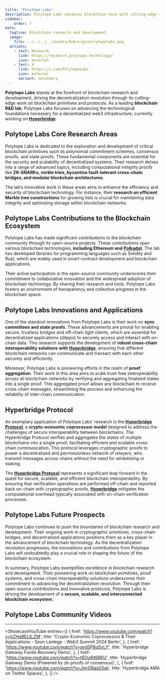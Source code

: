 ```yaml
---
title: 'Polytope Labs'
description: Polytope Labs advances blockchain tech with cutting-edge research on cryptographic primitives, cross-chain interoperability, and decentralized applications.
sidebar:
    order: 7
hero:
  tagline: Blockchain research and development.
  image: 
    file: ../../../../assets/hub/orgs/polytopelabs.png
  actions:
    - text: Research
      link: https://research.polytope.technology/
      icon: external
    - text: X
      link: https://x.com/PolytopeLabs
      icon: external
      variant: secondary
---
```



**Polytope Labs** stands at the forefront of blockchain research and development, driving the decentralization revolution through its cutting-edge work on blockchain primitives and protocols. As a leading **blockchain R&amp;D lab**, Polytope Labs focuses on advancing the technological foundations necessary for a decentralized web3 infrastructure, currently working on [**Hyperbridge**](https://dablock.com/dapps/hyperbridge/).

## Polytope Labs Core Research Areas
Polytope Labs is dedicated to the exploration and development of critical blockchain primitives such as polynomial commitment schemes, consensus proofs, and state proofs. These fundamental components are essential for the security and scalability of decentralized systems. Their research delves into a range of advanced topics, including computational integrity proofs like **ZK-SNARKs, verkle tries, byzantine fault-tolerant cross-chain bridges, and modular blockchain architectures**.

The lab’s innovative work in these areas aims to enhance the efficiency and security of blockchain technology. For instance, their **research on efficient Merkle tree constructions** for growing lists is crucial for maintaining data integrity and optimizing storage within blockchain networks.

## Polytope Labs Contributions to the Blockchain Ecosystem
Polytope Labs has made significant contributions to the blockchain community through its open-source projects. These contributions span various blockchain technologies, **including Ethereum and [Polkadot](https://dablock.com/ecosystem/)**. The lab has developed libraries for programming languages such as Solidity and Rust, which are widely used in smart contract development and blockchain applications.

Their active participation in the open-source community underscores their commitment to collaborative innovation and the widespread adoption of blockchain technology. By sharing their research and tools, Polytope Labs fosters an environment of transparency and collective progress in the blockchain space.

## Polytope Labs Innovations and Applications
One of the standout innovations from Polytope Labs is their work on **sync committees and state proofs**. These advancements are pivotal for enabling secure, trustless bridges and off-chain light clients, which are essential for decentralized applications (dApps) to securely access and interact with on-chain data. This research supports the development of **robust cross-chain interoperability solutions** **with** [**Hyperbridge**](https://dablock.com/dapps/hyperbridge/), ensuring that different blockchain networks can communicate and transact with each other securely and efficiently.

Moreover, Polytope Labs is pioneering efforts in the realm of **proof aggregation**. Their work in this area aims to scale trust-free interoperability across all blockchain networks by verifying and aggregating finalized states into a single proof. This aggregated proof allows any blockchain to receive cross-chain messages, streamlining the process and enhancing the reliability of inter-chain communication.

## Hyperbridge Protocol
An exemplary application of Polytope Labs’ research is the [**Hyperbridge Protocol**](https://dablock.com/dapps/hyperbridge/), a **crypto-economic coprocessor model** designed to address the challenges of secure interoperability between blockchains. The Hyperbridge Protocol verifies and aggregates the states of multiple blockchains into a single proof, facilitating efficient and scalable cross-chain communication. This protocol leverages cryptographic proofs to power a decentralized and permissionless network of relayers, who transmit messages across chains without the need for whitelisting or staking.

The **[Hyperbridge Protocol](https://dablock.com/dapps/hyperbridge/)** represents a significant leap forward in the quest for secure, scalable, and efficient blockchain interoperability. By ensuring that verification operations are performed off-chain and reported back on-chain with cryptographic proofs, [**Hyperbridge**](https://dablock.com/dapps/hyperbridge/) mitigates the computational overhead typically associated with on-chain verification processes.

## Polytope Labs Future Prospects
Polytope Labs continues to push the boundaries of blockchain research and development. Their ongoing work in cryptographic primitives, cross-chain bridges, and decentralized applications positions them as a key player in the advancement of blockchain technology. As the decentralization revolution progresses, the innovations and contributions from Polytope Labs will undoubtedly play a crucial role in shaping the future of the blockchain ecosystem.

In summary, Polytope Labs exemplifies excellence in blockchain research and development. Their pioneering work on blockchain primitives, proof systems, and cross-chain interoperability solutions underscores their commitment to advancing the decentralization revolution. Through their open-source contributions and innovative protocols, Polytope Labs is driving the development of a **secure, scalable, and interconnected blockchain ecosystem**.

## Polytope Labs Community Videos
----------------
<ShowcaseYouTube
  entries={[
                           {
      href: 'https://www.youtube.com/watch?v=hZHgBEL6_ZM',
      title: 'Crypto-Economic Coprocessors & Their Applications - Seun Lanlege - Web3 Summit 2024 Berlin',
     },
          {
      href: 'https://www.youtube.com/watch?v=avd5P8qSvLY',
      title: 'Hyperbridge Gateway Funds Recovery Demo',
     },
               {
      href: 'https://www.youtube.com/watch?v=t6Ou6it68KU',
      title: 'Hyperbridge Gateway Demo (Powered by zk-proofs of consensus)',
     },
                    {
      href: 'https://www.youtube.com/watch?v=JmrDRas03sk',
      title: 'Hyperbridge AMA on Twitter Spaces',
     },
  ]}
/>